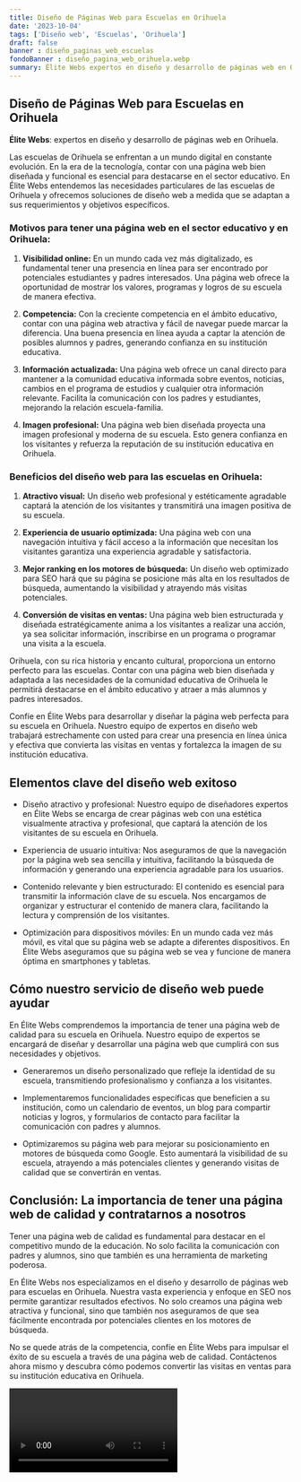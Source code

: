```yaml
---
title: Diseño de Páginas Web para Escuelas en Orihuela
date: '2023-10-04'
tags: ['Diseño web', 'Escuelas', 'Orihuela']
draft: false
banner : diseño_paginas_web_escuelas
fondoBanner : diseño_pagina_web_orihuela.webp
summary: Élite Webs expertos en diseño y desarrollo de páginas web en Orihuela.
---
```


## Diseño de Páginas Web para Escuelas en Orihuela

**Élite Webs**: expertos en diseño y desarrollo de páginas web en Orihuela.

Las escuelas de Orihuela se enfrentan a un mundo digital en constante evolución. En la era de la tecnología, contar con una página web bien diseñada y funcional es esencial para destacarse en el sector educativo. En Élite Webs entendemos las necesidades particulares de las escuelas de Orihuela y ofrecemos soluciones de diseño web a medida que se adaptan a sus requerimientos y objetivos específicos.

### Motivos para tener una página web en el sector educativo y en Orihuela:

1. **Visibilidad online:** En un mundo cada vez más digitalizado, es fundamental tener una presencia en línea para ser encontrado por potenciales estudiantes y padres interesados. Una página web ofrece la oportunidad de mostrar los valores, programas y logros de su escuela de manera efectiva.

2. **Competencia:** Con la creciente competencia en el ámbito educativo, contar con una página web atractiva y fácil de navegar puede marcar la diferencia. Una buena presencia en línea ayuda a captar la atención de posibles alumnos y padres, generando confianza en su institución educativa.

3. **Información actualizada:** Una página web ofrece un canal directo para mantener a la comunidad educativa informada sobre eventos, noticias, cambios en el programa de estudios y cualquier otra información relevante. Facilita la comunicación con los padres y estudiantes, mejorando la relación escuela-familia.

4. **Imagen profesional:** Una página web bien diseñada proyecta una imagen profesional y moderna de su escuela. Esto genera confianza en los visitantes y refuerza la reputación de su institución educativa en Orihuela.

### Beneficios del diseño web para las escuelas en Orihuela:

1. **Atractivo visual:** Un diseño web profesional y estéticamente agradable captará la atención de los visitantes y transmitirá una imagen positiva de su escuela.

2. **Experiencia de usuario optimizada:** Una página web con una navegación intuitiva y fácil acceso a la información que necesitan los visitantes garantiza una experiencia agradable y satisfactoria.

3. **Mejor ranking en los motores de búsqueda:** Un diseño web optimizado para SEO hará que su página se posicione más alta en los resultados de búsqueda, aumentando la visibilidad y atrayendo más visitas potenciales.

4. **Conversión de visitas en ventas:** Una página web bien estructurada y diseñada estratégicamente anima a los visitantes a realizar una acción, ya sea solicitar información, inscribirse en un programa o programar una visita a la escuela.

Orihuela, con su rica historia y encanto cultural, proporciona un entorno perfecto para las escuelas. Contar con una página web bien diseñada y adaptada a las necesidades de la comunidad educativa de Orihuela le permitirá destacarse en el ámbito educativo y atraer a más alumnos y padres interesados.

Confíe en Élite Webs para desarrollar y diseñar la página web perfecta para su escuela en Orihuela. Nuestro equipo de expertos en diseño web trabajará estrechamente con usted para crear una presencia en línea única y efectiva que convierta las visitas en ventas y fortalezca la imagen de su institución educativa.

<GifSeo />

<Cta />

## Elementos clave del diseño web exitoso

- Diseño atractivo y profesional: Nuestro equipo de diseñadores expertos en Élite Webs se encarga de crear páginas web con una estética visualmente atractiva y profesional, que captará la atención de los visitantes de su escuela en Orihuela.

- Experiencia de usuario intuitiva: Nos aseguramos de que la navegación por la página web sea sencilla y intuitiva, facilitando la búsqueda de información y generando una experiencia agradable para los usuarios.

- Contenido relevante y bien estructurado: El contenido es esencial para transmitir la información clave de su escuela. Nos encargamos de organizar y estructurar el contenido de manera clara, facilitando la lectura y comprensión de los visitantes.

- Optimización para dispositivos móviles: En un mundo cada vez más móvil, es vital que su página web se adapte a diferentes dispositivos. En Élite Webs aseguramos que su página web se vea y funcione de manera óptima en smartphones y tabletas.

## Cómo nuestro servicio de diseño web puede ayudar

En Élite Webs comprendemos la importancia de tener una página web de calidad para su escuela en Orihuela. Nuestro equipo de expertos se encargará de diseñar y desarrollar una página web que cumplirá con sus necesidades y objetivos.

- Generaremos un diseño personalizado que refleje la identidad de su escuela, transmitiendo profesionalismo y confianza a los visitantes.

- Implementaremos funcionalidades específicas que beneficien a su institución, como un calendario de eventos, un blog para compartir noticias y logros, y formularios de contacto para facilitar la comunicación con padres y alumnos.

- Optimizaremos su página web para mejorar su posicionamiento en motores de búsqueda como Google. Esto aumentará la visibilidad de su escuela, atrayendo a más potenciales clientes y generando visitas de calidad que se convertirán en ventas.

## Conclusión: La importancia de tener una página web de calidad y contratarnos a nosotros

Tener una página web de calidad es fundamental para destacar en el competitivo mundo de la educación. No solo facilita la comunicación con padres y alumnos, sino que también es una herramienta de marketing poderosa.

En Élite Webs nos especializamos en el diseño y desarrollo de páginas web para escuelas en Orihuela. Nuestra vasta experiencia y enfoque en SEO nos permite garantizar resultados efectivos. No solo creamos una página web atractiva y funcional, sino que también nos aseguramos de que sea fácilmente encontrada por potenciales clientes en los motores de búsqueda.

No se quede atrás de la competencia, confíe en Élite Webs para impulsar el éxito de su escuela a través de una página web de calidad. Contáctenos ahora mismo y descubra cómo podemos convertir las visitas en ventas para su institución educativa en Orihuela.

<Video />

<CtaBot job='Escuelas' city='Orihuela'/>

<Gmaps query='Orihuela+españa+maps' />